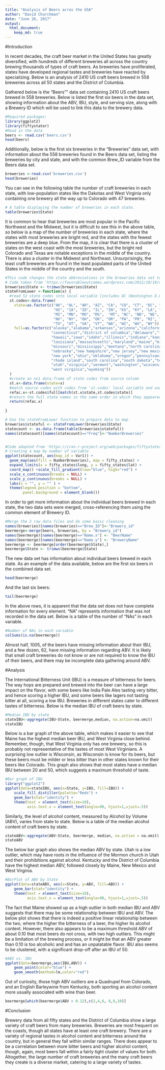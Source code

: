 ```yaml
---
title: "Analysis of Beers acros the USA"
author: "David Churchman"
date: "June 26, 2017"
output:
  html_document:
    keep_md: true
---
```


#Introduction

In recent decades, the craft beer market in the United States has greatly diversified, with hundreds of different breweries all across the country brewing thousands of types of craft beers. As breweries have proliferated, states have developed regional tastes and breweries have reacted by specializing.  Below is an analysis of 2410 US craft beers brewed in 558 breweries across all 50 states and the District of Columbia.

Gathered below is the "Beers"" data set containing 2410 US craft beers brewed in 558 breweries. Below is listed the first six beers in the data set, showing information about the ABV, IBU, style, and serving size, along with a Brewery ID which will be used to link this data to the brewery data.
```r
#Required packages:
library(ggplot2)
library(fiftystater)
#Read in the data
beers <- read.csv('beers.csv')
head(beers)
```

Additionally, below is the first six breweries in the "Breweries" data set, with information about the 558 breweries found in the Beers data set, listing the breweries by city and state, and with the common Brew_ID variable from the Beers data set.
```r
breweries <-read.csv('breweries.csv')
head(breweries)
```
You can see in the following table the number of craft breweries in each state, with low-population states like the Dakotas and West Virginia only containing one brewery all the way up to Colorado with 47 breweries.
```r
# A table displaying the number of breweries in each state.
table(breweries$State)
```

It is common to hear that breweries are most popular in the Pacific Northwest and the Midwest, but it is difficult to see this in the above table, so below is a map of the number of breweries in each state, where the states with most breweries are bright red, and the states with the fewest breweries are a deep blue.  From the map, it is clear that there is a cluster of states on the west coast with the most breweries, but the bright red Colorado and Texas are notable exceptions in the middle of the country.  There is also a cluster in the Midwest and Northeast.  Unsurprisingly, the least craft breweries are found in the least populated parts of the United States in the middle of the country and the south.
```r
#This code changes the state abbreviations in the breweries data set to full state names in order to use the map package in ggplot2.
# Code taken from 'https://favorableoutcomes.wordpress.com/2012/10/19/create-an-r-function-to-convert-state-codes-to-full-state-name/'
breweries$State <- trimws(breweries$State)
stateFromLower <-function(x) {
  #read 52 state codes into local variable [includes DC (Washington D.C. and PR (Puerto Rico)]
  st.codes<-data.frame(
    state=as.factor(c("AK", "AL", "AR", "AZ", "CA", "CO", "CT", "DC", "DE", "FL", "GA",
                      "HI", "IA", "ID", "IL", "IN", "KS", "KY", "LA", "MA", "MD", "ME",
                      "MI", "MN", "MO", "MS",  "MT", "NC", "ND", "NE", "NH", "NJ", "NM",
                      "NV", "NY", "OH", "OK", "OR", "PA", "PR", "RI", "SC", "SD", "TN",
                      "TX", "UT", "VA", "VT", "WA", "WI", "WV", "WY")),
    full=as.factor(c("alaska","alabama","arkansas","arizona","california","colorado",
                     "connecticut","district of columbia","delaware","florida","georgia",
                     "hawaii","iowa","idaho","illinois","indiana","kansas","kentucky",
                     "louisiana","massachusetts","maryland","maine","michigan","minnesota",
                     "missouri","mississippi","montana","north carolina","north dakota",
                     "nebraska","new hampshire","new jersey","new mexico","nevada",
                     "new york","ohio","oklahoma","oregon","pennsylvania","puerto rico",
                     "rhode island","south carolina","south dakota","tennessee","texas",
                     "utah","virginia","vermont","washington","wisconsin",
                     "west virginia","wyoming"))
  )
  #create an nx1 data.frame of state codes from source column
  st.x<-data.frame(state=x)
  #match source codes with codes from 'st.codes' local variable and use to return the full state name
  refac.x<-st.codes$full[match(st.x$state,st.codes$state)]
  #return the full state names in the same order in which they appeared in the original source
  return(refac.x)
  
}

# Use the stateFromLower function to prepare data to map 
breweries$stateful <- stateFromLower(breweries$State)
statecount <- as.data.frame(table(breweries$stateful))
names(statecount)[names(statecount)=="Freq"]<-"NumberBreweries"


#Code adapted from 'https://cran.r-project.org/web/packages/fiftystater/vignettes/fiftystater.html'
# Creating a map by number of variable
ggplot(statecount, aes(map_id = Var1)) + 
  geom_map(aes(fill = NumberBreweries), map = fifty_states) + 
  expand_limits(x = fifty_states$long, y = fifty_states$lat) +
  coord_map() +scale_fill_gradient(low="blue", high="red") +
  scale_x_continuous(breaks = NULL) + 
  scale_y_continuous(breaks = NULL) +
  labs(x = "", y = "" ) +
  theme(legend.position = "bottom",
        panel.background = element_blank())
```


In order to get more information about the individual beers brewed in each state, the two data sets were merged, cross-referencing them using the common element of Brewery ID.
```r
#Merge the 2 raw data files and do some basic cleaning
names(breweries)[names(breweries)=="Brew_ID"]<-"Brewery_id"
beermerge<-merge(beers, breweries, by = "Brewery_id")
names(beermerge)[names(beermerge)=="Name.x"] <- "BeerName"
names(beermerge)[names(beermerge)=="Name.y"] <- "BreweryName"
beermerge <- beermerge[order(beermerge$State),]
beermerge$State <- trimws(beermerge$State)
```

The new data set has information about individual beers brewed in each state. As an example of the data available, below are the first six beers in the combined data set.
```r
head(beermerge)
```
And the last six beers:
```r
tail(beermerge)
```
In the above rows, it is apparent that the data set does not have complete information for every element. "NA" represents information that was not recorded in the data set. Below is a table of the number of "NAs" in each variable.
```r
#Number of NAs in each variable
colSums(is.na(beermerge))
```
Almost half, 1005, of the beers have missing information about their IBU, and a few dozen, 62, have missing information regarding ABV. It is likely that small craft breweries do not know or are not required to know the IBU of their beers, and there may be incomplete data gathering around ABV.

#Analysis

The International Bitterness Unit (IBU) is a measure of bitterness for beers.  The way hops are prepared and brewed into the beer can have a large impact on the flavor, with some beers like India Pale Ales tasting very bitter, and hence scoring a higher IBU, and some beers like lagers not tasting bitter at all, scoring a low IBU.  Breweries in different states cater to different tastes of bitterness. Below is the median IBU of craft beers by state.
```r
#Median IBU by state
stateIBU<-aggregate(IBU~State, beermerge,median, na.action=na.omit)
stateIBU
```

Below is a bar graph of the above table, which makes it easier to see that Maine has the highest median beer IBU, and West Virginia close behind. Remember, though, that West Virginia only has one brewery, so this is probably not representative of the tastes of most West Virginians.  A surprising low outlier is Wisconsin, as Wisconsin is know for its beers, but these beers must be milder or less bitter than in other states known for their beers like Colorado. This graph also shows that most states have a median IBU between 20 and 50, which suggests a maximum threshold of taste. 
```r
#Bar graph of IBU
library("ggplot2")
ggplot(data=stateIBU, aes(x=State, y=IBU, fill=IBU)) +
    scale_fill_distiller(palette="Reds") +
    geom_bar(stat="identity") +
    theme(text = element_text(size=10),
          axis.text.x = element_text(angle=90, hjust=1,vjust=.5))
```

Similarly, the level of alcohol content, measured by Alcohol by Volume (ABV), varies from state to state. Below is a table of the median alcohol content of craft beers by state.
```r
stateABV<-aggregate(ABV~State, beermerge, median, na.action = na.omit)
stateABV
```

The below bar graph also shows the median ABV by state. Utah is a low outlier, which may have roots in the influence of the Mormon church in Utah and their prohibitions against alcohol. Kentucky and the District of Columbia have the highest median ABV, followed closely by Maine, New Mexico and West Virginia.
```r
#BarPlot of ABV by State
ggplot(data=stateABV, aes(x=State, y=ABV, fill=ABV)) +
    geom_bar(stat="identity") +
    theme(text = element_text(size=10),
          axis.text.x = element_text(angle=90, hjust=1,vjust=.5))
```

The fact that Maine showed up as a high outlier in both median IBU and ABV suggests that there may be some relationship between IBU and ABV. The below plot shows that there is indeed a positive linear relationship between the two, where the higher the bitterness of a beer, the higher its alcohol content. However, there also appears to be a maximum threshold ABV of about 0.10 that most beers do not cross, with two high outliers. This might be a limitation of the brewing process, or it might be that an ABV greater than 0.10 is too alcoholic and and has an unpalatable flavor. IBU also seems to be clustered, with a significant drop-off after an IBU of 50.
```r
#ABV vs. IBU
ggplot(data=beermerge,aes(IBU,ABV)) +
    geom_point(color="blue") +
    geom_smooth(method=lm,color="red")
```

Out of curiosity, those high ABV outliers are a Quadrupel from Colorado, and an English Barleywine from Kentucky, both sporting an alcohol content more usually associated with wine than beer.
```r
beermerge[which(beermerge$ABV > 0.12),c(2,4,6, 8,9,10)]
```


#Conclusion

Brewery data from all fifty states and the District of Columbia show a large variety of craft beers from many breweries. Breweries are most frequent on the coasts, though all states have at least one craft brewery. There are a variety of regional tastes in alcohol content and bitterness around the country, but in general they fall within similar ranges. There does appear to be a correlation between more bitter beers and higher alcohol content, though, again, most beers fall within a fairly tight cluster of values for both. Altogether, the large number of craft breweries and the many craft beers they create is a diverse market, catering to a large variety of tastes.